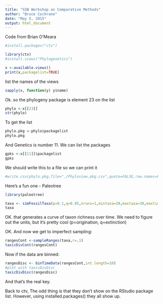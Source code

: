 ```yaml
---
title: "SSB Workshop on Comparative Methods"
author: "Bruce Cochrane"
date: "May 5, 2015"
output: html_document
---
```



Code from Brian O'Meara
```r
#install.packages("ctv")
```
```r
library(ctv)
#install.views("Phylogenetics")
```
```r
x <-available.views()
print(x,packagelist=TRUE)
```
list the names of the views
```r
sapply(x, function(y) y$name)
```
Ok.  so the phylogeny package is element 23 on the list
```r
phylo <-x[[23]]
str(phylo)
```
To get the list

```r
phylo.pkg <-phylo$packagelist
phylo.pkg
```
And Genetics is number 11.  We can list the packages
```r
gpks <-x[[11]]$packagelist
gpks
```


We should write this to a file so we can print it

```r
#write.csv(phylo.pkg,file="./Phyloview.pkg.csv",quote=FALSE,row.names=FALSE)
```
Here's a fun one - Paleotree
```r
library(paleotree)
```
```r
taxa <- simFossilTaxa(p=0.1,q=0.05,nruns=1,mintaxa=20,maxtaxa=30,maxtime=1000,maxExtant=50,plot=TRUE)
taxa
```
OK.  that generates a curve of taxon richness over time.  We need to figure out the units, but it's pretty cool (p=origination, q=extinction)

OK.  And now we get to imperfect sampling:

```r
rangesCont <-sampleRanges(taxa,r=.1)
taxicDivCont(rangesCont)
```
Now if the data are binned:

```r
rangesDisc <- binTimeData(rangesCont,int.length=10)
#plot with taxicDivDisc
taxicDivDisc(rangesDisc)
```
And that's the real key.

Back to ctv, The odd thing is that they don't show on the RStudio package list.  However, using installed.packages() they all show up.
